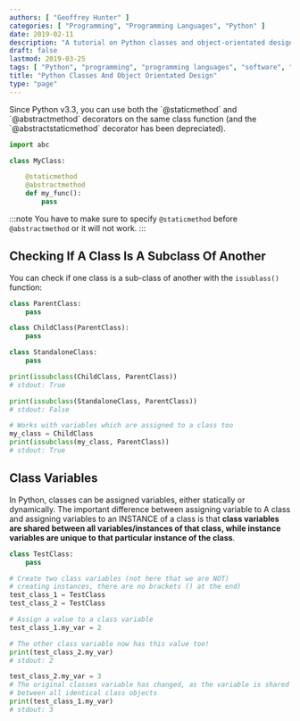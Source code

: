 ```yaml
---
authors: [ "Geoffrey Hunter" ]
categories: [ "Programming", "Programming Languages", "Python" ]
date: 2019-02-11
description: "A tutorial on Python classes and object-orientated design in Python."
draft: false
lastmod: 2019-03-25
tags: [ "Python", "programming", "programming languages", "software", "OOP", "object orientated", "class", "design", "issubclass" ]
title: "Python Classes And Object Orientated Design"
type: "page"
---
```


<p>Since Python v3.3, you can use both the `@staticmethod` and `@abstractmethod` decorators on the same class function (and the `@abstractstaticmethod` decorator has been depreciated).</p>

```python
import abc

class MyClass:

    @staticmethod
    @abstractmethod
    def my_func():
        pass
```

:::note
You have to make sure to specify `@staticmethod` before `@abstractmethod` or it will not work.
:::

<h2>Checking If A Class Is A Subclass Of Another</h2>

<p>You can check if one class is a sub-class of another with the <code>issublass()</code> function:</p>

```python
class ParentClass:
    pass

class ChildClass(ParentClass):
    pass

class StandaloneClass:
    pass

print(issubclass(ChildClass, ParentClass))
# stdout: True

print(issubclass(StandaloneClass, ParentClass))
# stdout: False

# Works with variables which are assigned to a class too
my_class = ChildClass
print(issubclass(my_class, ParentClass))
# stdout: True
```

<h2>Class Variables</h2>

<p>In Python, classes can be assigned variables, either statically or dynamically. The important difference between assigning variable to A class and assigning variables to an INSTANCE of a class is that <b>class variables are shared between all variables/instances of that class, while instance variables are unique to that particular instance of the class</b>.</p>

```python
class TestClass:
    pass

# Create two class variables (not here that we are NOT)
# creating instances, there are no brackets () at the end)
test_class_1 = TestClass
test_class_2 = TestClass

# Assign a value to a class variable
test_class_1.my_var = 2

# The other class variable now has this value too!
print(test_class_2.my_var)
# stdout: 2

test_class_2.my_var = 3
# The original classes variable has changed, as the variable is shared
# between all identical class objects
print(test_class_1.my_var)
# stdout: 3
```
